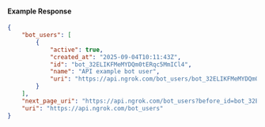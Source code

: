 #### Example Response

```json
{
	"bot_users": [
		{
			"active": true,
			"created_at": "2025-09-04T10:11:43Z",
			"id": "bot_32ELIKFMeMYDQm0tERqc5MmICl4",
			"name": "API example bot user",
			"uri": "https://api.ngrok.com/bot_users/bot_32ELIKFMeMYDQm0tERqc5MmICl4"
		}
	],
	"next_page_uri": "https://api.ngrok.com/bot_users?before_id=bot_32ELIKFMeMYDQm0tERqc5MmICl4&limit=1",
	"uri": "https://api.ngrok.com/bot_users"
}
```
